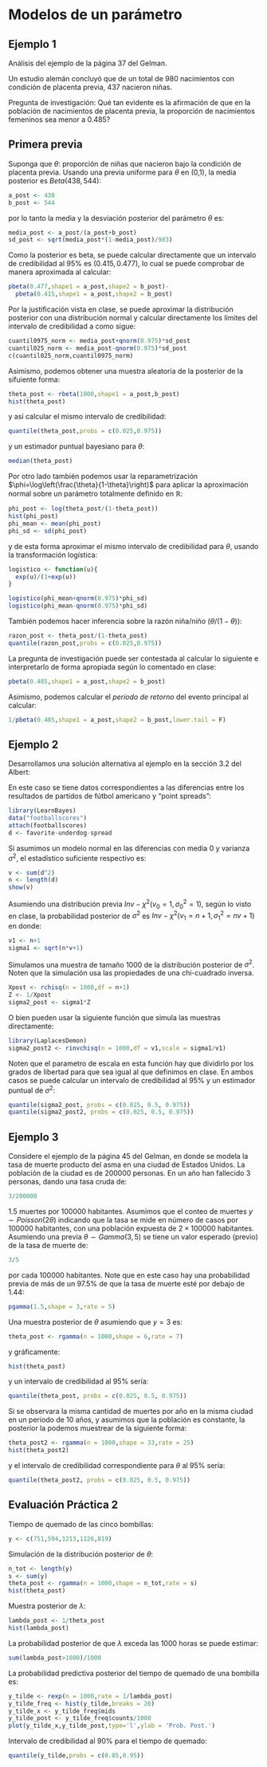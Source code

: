 # Modelos de un parámetro

## Ejemplo 1

Análisis del ejemplo de la página 37 del Gelman.

Un estudio alemán concluyó que de un total de 980 nacimientos con condición de placenta previa, 437 nacieron niñas.

Pregunta de investigación: Qué tan evidente es la afirmación de que en la población de nacimientos de placenta previa, la proporción de nacimientos femeninos sea menor a 0.485?

## Primera previa

Suponga que $\theta$: proporción de niñas que nacieron bajo la condición de placenta previa. Usando una previa uniforme para $\theta$ en (0,1), la media posterior es $Beta(438,544)$:

```r
a_post <- 438
b_post <- 544
```

por lo tanto la media y la desviación posterior del parámetro $\theta$ es:

```r
media_post <- a_post/(a_post+b_post)
sd_post <- sqrt(media_post*(1-media_post)/983)
```

Como la posterior es beta, se puede calcular directamente que un intervalo de credibilidad al 95% es $(0.415,0.477)$, lo cual se puede comprobar de manera aproximada al calcular:

```r
pbeta(0.477,shape1 = a_post,shape2 = b_post)-
  pbeta(0.415,shape1 = a_post,shape2 = b_post)
```

Por la justificación vista en clase, se puede aproximar la distribución posterior con una distribución normal y calcular directamente los límites del intervalo de credibilidad a como sigue:

```r
cuantil0975_norm <- media_post+qnorm(0.975)*sd_post
cuantil025_norm <- media_post-qnorm(0.975)*sd_post
c(cuantil025_norm,cuantil0975_norm)
```

Asimismo, podemos obtener una muestra aleatoria de la posterior de la sifuiente forma:

```r
theta_post <- rbeta(1000,shape1 = a_post,b_post)
hist(theta_post)
```

y así calcular el mismo intervalo de credibilidad:

```r
quantile(theta_post,probs = c(0.025,0.975))
```

y un estimador puntual bayesiano para $\theta$:

```r
median(theta_post)
```

Por otro lado también podemos usar la reparametrización $\phi=\log\left(\frac{\theta}{1-\theta}\right)$ para aplicar la aproximación normal sobre un parámetro totalmente definido en $\mathbb R$:

```r
phi_post <- log(theta_post/(1-theta_post))
hist(phi_post)
phi_mean <- mean(phi_post)
phi_sd <- sd(phi_post)
```

y de esta forma aproximar el mismo intervalo de credibilidad para $\theta$, usando la transformación logística:

```r
logistico <- function(u){
  exp(u)/(1+exp(u))
}

logistico(phi_mean+qnorm(0.975)*phi_sd)
logistico(phi_mean-qnorm(0.975)*phi_sd)
```

También podemos hacer inferencia sobre la razón niña/niño ($\theta/(1-\theta)$):

```r
razon_post <- theta_post/(1-theta_post)
quantile(razon_post,probs = c(0.025,0.975))
```

La pregunta de investigación puede ser contestada al calcular lo siguiente e interpretarlo de forma apropiada según lo comentado en clase:

```r
pbeta(0.485,shape1 = a_post,shape2 = b_post)
```

Asimismo, podemos calcular el *periodo de retorno* del evento principal al calcular:

```r
1/pbeta(0.485,shape1 = a_post,shape2 = b_post,lower.tail = F)
```

## Ejemplo 2

Desarrollamos una solución alternativa al ejemplo en la sección 3.2 del Albert:

En este caso se tiene datos correspondientes a las diferencias entre los resultados de partidos de fútbol americano y "point spreads":

```r
library(LearnBayes)
data("footballscores")
attach(footballscores)
d <- favorite-underdog-spread
```

Si asumimos un modelo normal en las diferencias con media 0 y varianza $\sigma^2$, el estadístico suficiente respectivo es:

```r
v <- sum(d^2)
n <- length(d)
show(v)
```

Asumiendo una distribución previa $Inv-\chi^2(v_0=1, \sigma^2_0=1)$, según lo visto en clase, la probabilidad posterior de $\sigma^2$ es $Inv-\chi^2(v_1=n+1, \sigma^2_1=nv+1)$ en donde:

```r
v1 <- n+1
sigma1 <- sqrt(n*v+1) 
```

Simulamos una muestra de tamaño 1000 de la distribución posterior de $\sigma^2$. Noten que la simulación usa las propiedades de una chi-cuadrado inversa.

```r
Xpost <- rchisq(n = 1000,df = n+1) 
Z <- 1/Xpost
sigma2_post <- sigma1*Z
```

O bien pueden usar la siguiente función que simula las muestras directamente:

```r
library(LaplacesDemon)
sigma2_post2 <- rinvchisq(n = 1000,df = v1,scale = sigma1/v1)
```

Noten que el parametro de escala en esta función hay que dividirlo por los grados de libertad para que sea igual al que definimos en clase. En ambos casos se puede calcular un intervalo de credibilidad al 95% y un estimador puntual de $\sigma^2$:

```r
quantile(sigma2_post, probs = c(0.025, 0.5, 0.975))
quantile(sigma2_post2, probs = c(0.025, 0.5, 0.975))
```

## Ejemplo 3

Considere el ejemplo de la página 45 del Gelman, en donde se modela la tasa de muerte producto del asma en una ciudad de Estados Unidos. La población de la ciudad es de 200000 personas. En un año han fallecido 3 personas, dando una tasa cruda de:

```r
3/200000
```

1.5 muertes por 100000 habitantes. Asumimos que el conteo de muertes $y\sim Poisson(2\theta)$ indicando que la tasa se mide en número de casos por 100000 habitantes, con una población expuesta de $2\times 100000$ habitantes. Asumiendo una previa $\theta \sim Gamma(3,5)$ se tiene un valor esperado (previo) de la tasa de muerte de:

```r
3/5
```

por cada 100000 habitantes. Note que en este caso hay una probabilidad previa de más de un 97.5% de que la tasa de muerte esté por debajo de 1.44:

```r
pgamma(1.5,shape = 3,rate = 5)
```

Una muestra posterior de $\theta$ asumiendo que $y=3$ es:

```r
theta_post <- rgamma(n = 1000,shape = 6,rate = 7)
```

y gráficamente:

```r
hist(theta_post)
```

y un intervalo de credibilidad al 95% sería:

```r
quantile(theta_post, probs = c(0.025, 0.5, 0.975))
```

Si se observara la misma cantidad de muertes por año en la misma ciudad en un periodo de 10 años, y asumimos que la población es constante, la posterior la podemos muestrear de la siguiente forma:

```r
theta_post2 <- rgamma(n = 1000,shape = 33,rate = 25)
hist(theta_post2)
```

y el intervalo de credibilidad correspondiente para $\theta$ al 95% sería:

```r
quantile(theta_post2, probs = c(0.025, 0.5, 0.975))
```

## Evaluación Práctica 2

Tiempo de quemado de las cinco bombillas:

```r
y <- c(751,594,1213,1126,819)
```

Simulación de la distribución posterior de $\theta$:

```r
n_tot <- length(y)
s <- sum(y)
theta_post <- rgamma(n = 1000,shape = n_tot,rate = s)
hist(theta_post)
```

Muestra posterior de $\lambda$:

```r
lambda_post <- 1/theta_post
hist(lambda_post)
```

La probabilidad posterior de que $\lambda$ exceda las 1000 horas se puede estimar:

```r
sum(lambda_post>1000)/1000
```

La probabilidad predictiva posterior del tiempo de quemado de una bombilla es:

```r
y_tilde <- rexp(n = 1000,rate = 1/lambda_post)
y_tilde_freq <- hist(y_tilde,breaks = 20)
y_tilde_x <- y_tilde_freq$mids
y_tilde_post <- y_tilde_freq$counts/1000
plot(y_tilde_x,y_tilde_post,type='l',ylab = 'Prob. Post.')
```

Intervalo de credibilidad al 90% para el tiempo de quemado:

```r
quantile(y_tilde,probs = c(0.05,0.95))
```
